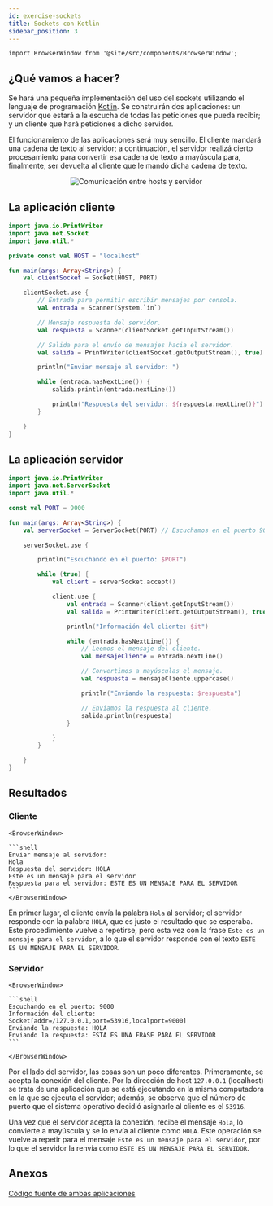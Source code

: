 ```yaml
---
id: exercise-sockets
title: Sockets con Kotlin
sidebar_position: 3
---
```


```mdx-code-block
import BrowserWindow from '@site/src/components/BrowserWindow';
```

## ¿Qué vamos a hacer?

Se hará una pequeña implementación del uso del sockets utilizando el lenguaje de programación [Kotlin](https://kotlinlang.org/). Se construirán dos aplicaciones: un servidor que estará a la escucha de todas las peticiones que pueda recibir; y un cliente que hará peticiones a dicho servidor.

El funcionamiento de las aplicaciones será muy sencillo. El cliente mandará una cadena de texto al servidor; a continuación, el servidor realizá cierto procesamiento para convertir esa cadena de texto a mayúscula para, finalmente, ser devuelta al cliente que le mandó dicha cadena de texto.

<p align='center'>
  <img
    src='./img/sockets/sockets_exercise.png'
    alt='Comunicación entre hosts y servidor'
  />
</p>

## La aplicación cliente

```kotlin title="Client.kt"
import java.io.PrintWriter
import java.net.Socket
import java.util.*

private const val HOST = "localhost"

fun main(args: Array<String>) {
    val clientSocket = Socket(HOST, PORT)

    clientSocket.use {
        // Entrada para permitir escribir mensajes por consola.
        val entrada = Scanner(System.`in`)

        // Mensaje respuesta del servidor.
        val respuesta = Scanner(clientSocket.getInputStream())

        // Salida para el envío de mensajes hacia el servidor.
        val salida = PrintWriter(clientSocket.getOutputStream(), true)

        println("Enviar mensaje al servidor: ")

        while (entrada.hasNextLine()) {
            salida.println(entrada.nextLine())

            println("Respuesta del servidor: ${respuesta.nextLine()}")
        }

    }
}
```

## La aplicación servidor

```kotlin title="UppercaseServer.kt"
import java.io.PrintWriter
import java.net.ServerSocket
import java.util.*

const val PORT = 9000

fun main(args: Array<String>) {
    val serverSocket = ServerSocket(PORT) // Escuchamos en el puerto 9000.

    serverSocket.use {

        println("Escuchando en el puerto: $PORT")

        while (true) {
            val client = serverSocket.accept()

            client.use {
                val entrada = Scanner(client.getInputStream())
                val salida = PrintWriter(client.getOutputStream(), true)

                println("Información del cliente: $it")

                while (entrada.hasNextLine()) {
                    // Leemos el mensaje del cliente.
                    val mensajeCliente = entrada.nextLine()

                    // Convertimos a mayúsculas el mensaje.
                    val respuesta = mensajeCliente.uppercase()

                    println("Enviando la respuesta: $respuesta")

                    // Enviamos la respuesta al cliente.
                    salida.println(respuesta)
                }

            }
        }

    }
}
```

## Resultados

### Cliente

````mdx-code-block
<BrowserWindow>

```shell
Enviar mensaje al servidor:
Hola
Respuesta del servidor: HOLA
Este es un mensaje para el servidor
Respuesta para el servidor: ESTE ES UN MENSAJE PARA EL SERVIDOR
```
</BrowserWindow>
````

En primer lugar, el cliente envía la palabra `Hola` al servidor; el servidor responde con la palabra `HOLA`, que es justo el resultado que se esperaba. Este procedimiento vuelve a repetirse, pero esta vez con la frase `Este es un mensaje para el servidor`, a lo que el servidor responde con el texto `ESTE ES UN MENSAJE PARA EL SERVIDOR`.

### Servidor

````mdx-code-block
<BrowserWindow>

```shell
Escuchando en el puerto: 9000
Información del cliente: Socket[addr=/127.0.0.1,port=53916,localport=9000]
Enviando la respuesta: HOLA
Enviando la respuesta: ESTA ES UNA FRASE PARA EL SERVIDOR
```

</BrowserWindow>
````

Por el lado del servidor, las cosas son un poco diferentes. Primeramente, se acepta la conexión del cliente. Por la dirección de host `127.0.0.1` (localhost) se trata de una aplicación que se está ejecutando en la misma computadora en la que se ejecuta el servidor; además, se observa que el número de puerto que el sistema operativo decidió asignarle al cliente es el `53916`.

Una vez que el servidor acepta la conexión, recibe el mensaje `Hola`, lo convierte a mayúscula y se lo envía al cliente como `HOLA`. Este operación se vuelve a repetir para el mensaje `Este es un mensaje para el servidor`, por lo que el servidor la renvía como `ESTE ES UN MENSAJE PARA EL SERVIDOR`.

## Anexos

[Código fuente de ambas aplicaciones](#)
